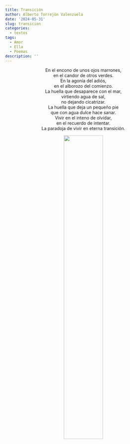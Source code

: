 ```yaml
---
title: Transición
author: Alberto Torrejón Valenzuela
date: '2024-05-31'
slug: transicion
categories:
  - textos
tags:
  - Amor
  - Ella
  - Poemas
description: ''
---
```


<center>
<span class = "primerapalabra">E</span>n el encono de unos ojos marrones, <br>
en el candor de otros verdes. <br>
En la agonía del adiós, <br>
en el alborozo del comienzo. <br>
La huella que desaparece con el mar, <br>
virtiendo agua de sal, <br>
no dejando cicatrizar. <br>
La huella que deja un pequeño pie <br>
que con agua dulce hace sanar. <br>
Vivir en el inteno de olvidar, <br>
en el recuerdo de intentar. <br>
La paradoja de vivir en eterna transición. 

![](/text/Img/IMG_4487.jpg){width=50% height=50%}
</center>